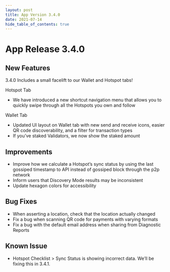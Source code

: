 ```yaml
---
layout: post
title: App Version 3.4.0
date: 2021-07-14
hide_table_of_contents: true
---
```


# App Release 3.4.0

## New Features

3.4.0 Includes a small facelift to our Wallet and Hotspot tabs!

<!--truncate-->

Hotspot Tab

- We have introduced a new shortcut navigation menu that allows you to quickly swipe through all the
  Hotspots you own and follow

Wallet Tab

- Updated UI layout on Wallet tab with new send and receive icons, easier QR code discoverability,
  and a filter for transaction types
- If you’ve staked Validators, we now show the staked amount

## Improvements

- Improve how we calculate a Hotspot’s sync status by using the last gossiped timestamp to API
  instead of gossiped block through the p2p network
- Inform users that Discovery Mode results may be inconsistent
- Update hexagon colors for accessibility

## Bug Fixes

- When asserting a location, check that the location actually changed
- Fix a bug when scanning QR code for payments with varying formats
- Fix a bug with the default email address when sharing from Diagnostic Reports

## Known Issue

- Hotspot Checklist > Sync Status is showing incorrect data. We’ll be fixing this in 3.4.1.
